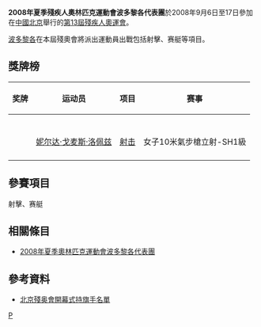 {{Infobox Country Paralympics
|NPC= PUR
|games= 2008年夏季
|competitors=
|sports=
|flagbearer=
|gold=
|silver=
|bronze=1
|total=1
|rank=69
}}

'''2008年夏季殘疾人奧林匹克運動會波多黎各代表團'''於2008年9月6日至17日參加在[[中國北京|中國北京]]舉行的[[2008年夏季殘奧會|第13屆殘疾人奧運會]]。

[[波多黎各|波多黎各]]在本屆殘奧會將派出運動員出戰包括射擊、赛艇等項目。

== 獎牌榜 ==
{| class="wikitable sortable" style="font-size:88%"
|-bgcolor=#efefef
! 奖牌
! 运动员
! 项目
! 赛事
|-
|-

|-
|-

|-
| {{bronze medal}} || [[妮尔达·戈麦斯·洛佩兹|妮尔达·戈麦斯·洛佩兹]] || [[2008年夏季殘奧會射击比賽|射击]] || 女子10米氣步槍立射-SH1級
|-

|}

== 參賽項目 ==
射擊、赛艇

== 相關條目 ==
*[[2008年夏季奧林匹克運動會波多黎各代表團|2008年夏季奧林匹克運動會波多黎各代表團]]

== 參考資料 ==
*[https://web.archive.org/web/20080909184931/http://www.paralympic.org/release/Main_Sections_Menu/News/Press_Releases/Flagbearers_List_Opening_Ceremony_Final_5_Sept1.pdf 北京殘奥會開幕式持旗手名單]

{{2008年夏季殘疾人奧林匹克運動會代表團}}

[[Category:2008年夏季殘疾人奧林匹克運動會代表團|P]]